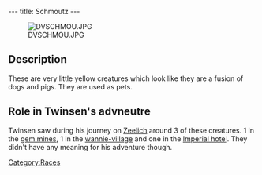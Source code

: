 ---
title: Schmoutz
---

[[Image:DVSCHMOU.JPG|right]]

==Description==
These are very little yellow creatures which look like they are a fusion of dogs and pigs. They are used as pets.

==Role in Twinsen's advneutre==
Twinsen saw during his journey on [[Zeelich]] around 3 of these creatures. 1 in the [[gem mines]], 1 in the [[wannie-village]] and one in the [[Imperial hotel]]. They didn't have any meaning for his adventure though.

[[Category:Races]]